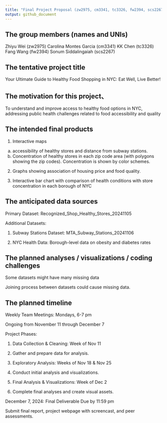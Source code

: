 ```yaml
---
title: "Final Project Proposal (zw2975, cm3341, tc3326, fw2394, scs2267)"
output: github_document
---
```


## The group members (names and UNIs) 

Zhiyu Wei (zw2975) 
Carolina Montes Garcia (cm3341) 
KK Chen (tc3326) 
Fang Wang (fw2394) 
Sonum Siddalingaiah (scs2267) 

## The tentative project title 

Your Ultimate Guide to Healthy Food Shopping in NYC: Eat Well, Live Better! 

## The motivation for this project、

To understand and improve access to healthy food options in NYC, addressing public health challenges related to food accessibility and quality 

## The intended final products 

1. Interactive maps 
  a. accessibility of healthy stores and distance from subway stations. 
  b. Concentration of healthy stores in each zip code area (with polygons showing the zip codes).       Concentration is shown by color schemes.  

2. Graphs showing association of housing price and food quality.  

3. Interactive bar chart with comparison of health conditions with store concentration in each borough of NYC 

## The anticipated data sources 
Primary Dataset: Recognized_Shop_Healthy_Stores_20241105 

Additional Datasets: 

1. Subway Stations Dataset: MTA_Subway_Stations_20241106   

2. NYC Health Data: Borough-level data on obesity and diabetes rates 

## The planned analyses / visualizations / coding challenges 
Some datasets might have many missing data 

Joining process between datasets could cause missing data.  

## The planned timeline 

Weekly Team Meetings: Mondays, 6-7 pm 

Ongoing from November 11 through December 7 

Project Phases: 

1. Data Collection & Cleaning: Week of Nov 11 

2. Gather and prepare data for analysis. 

3. Exploratory Analysis: Weeks of Nov 18 & Nov 25 

4. Conduct initial analysis and visualizations. 

5. Final Analysis & Visualizations: Week of Dec 2 

6. Complete final analyses and create visual assets. 

December 7, 2024: Final Deliverable Due by 11:59 pm 

Submit final report, project webpage with screencast, and peer assessments. 
